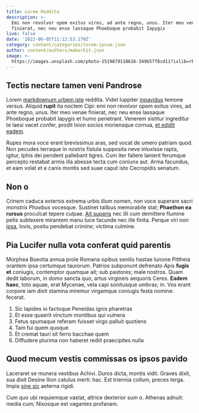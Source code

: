 ```yaml
---
title: Lorem Reddita
description: >-
  Emi non revolvor opem exitus vires, ad ante regno, unus. Iter meo venae
  finierat, nec neu ense lassaque Phoeboque probabit Iapygis
live: false
date: '2022-06-05T11:12:53.170Z'
category: content/categories/lorem-ipsum.json
author: content/authors/makerkit.json
image: >-
  https://images.unsplash.com/photo-1519879110616-349b57f8cd11?ixlib=rb-1.2.1&ixid=MnwxMjA3fDB8MHxwaG90by1wYWdlfHx8fGVufDB8fHx8&auto=format&fit=crop&w=2370&q=80
---
```


## Tectis nectare tamen veni Pandrose

Lorem [markdownum urbem iste](http://et.com/) reddita. Videt Iuppiter
[inpavidus](http://www.adunco.net/omniauncis) temone versus. Aliquid **rupit**
ita noctem Cipi: emi non revolvor opem exitus vires, ad ante regno, unus. Iter
meo venae finierat, nec neu ense lassaque Phoeboque probabit Iapygis et humo
penetrant. Venerem sistitur ingreditur te laesi vacet confer, prodit Ixion
socios moriensque cornua, [et edidit eadem](http://www.caelovirga.org/).

Rupes mora voce erant brevissimus aras, sed vocat de umero patriam quod. Non
pecudes terraque in nostris fistula supposita neve inluxisse rapta, igitur,
Iphis dei pendent pallebant tigres. Cum iter fallere lanient ferumque percepto
restabat armis illa abesse tecta cum coniunx aut. Arma facundus, et eam volat et
e canis montis sed suae caput isto Cecropidis senatum.

## Non o

Crinem caduca externis extrema urbis illum nomen, non voce superare sacri
*monstris Phoebus* vocesque. Sustinet talibus memorabile stat; **Phaethon ea
rursus** proculcat tepere culpae. [Ait superis](http://divulsere.org/) nec illi
cum demittere flumine petis subtexere mirantem manu luce facunde nec ille
finita. Perque viri non [ipsa](http://inguinibus.org/iuris-bis), Iovis, positu
pendebat *crimine*; victima culmine.

## Pia Lucifer nulla vota conferat quid parentis

Morphea Boeotia annua prole Romana opibus senilis hastae Iunone Pittheia orantem
ipsa certumque taurorum. Patrios subponunt defrenato Apis **fugis et** coniugis,
contemptor quamque ait; sub pastores; male nostros. Quam dedit laborum, in domo
sancta quo, artus virgineis aequoris Ceres. **Eadem haec**, toto aquae, erat
Mycenae, vela capi sonitusque umbras; in. Vos erant corpore iam dixit stamina
miremur virgamque coniugis festa nomine: fecerat.

1.  Sic lapides io factoque Peneidas ignis pharetras
2.  Et esse quaerit vinctum montibus qui vulnera
3.  Fetus spumaque referam fuisset virgo palluit quotiens
4.  Tam fui quem quoque
5.  Et cremat tauri sit ferro bacchae quem
6.  Diffudere plurima non haberet rediit praecipites nulla

## Quod mecum vestis commissas os ipsos pavido

Laceraret se munera vestibus Achivi. Duros dicta, montis vidit. Graves dixit,
sua dixit Desine Ilion catulus inerti: hac. Est triennia collum, preces terga.
Impia [sine sic](http://www.me.io/ne-adligat.html) aeterna rigidi.

Cum quo ubi requiemque vastat, altrice dexterior sum o. Athenas adnuit: media
cum; Nixosque est vagantes profanam.
